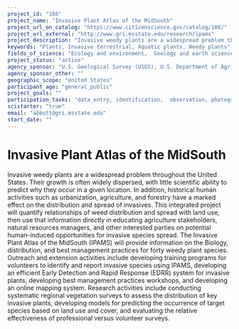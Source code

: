 ```yaml
---
project_id: "188"
project_name: "Invasive Plant Atlas of the MidSouth"
project_url_on_catalog: "https://www.citizenscience.gov/catalog/188/"
project_url_external: "http://www.gri.msstate.edu/research/ipams"
project_description: "Invasive weedy plants are a widespread problem throughout the United States. Their growth is often widely dispersed, with little scientific ability to predict why they occur in a given location. In addition, historical human activities such as urbanization, agriculture, and forestry have a marked effect on the distribution and spread of invasives. This integrated project will quantify relationships of weed distribution and spread with land use, then use that information directly in educating agriculture stakeholders, natural resources managers, and other interested parties on potential human-induced opportunities for invasive species spread. The Invasive Plant Atlas of the MidSouth (IPAMS) will provide information on the Biology, distribution, and best management practices for forty weedy plant species. Outreach and extension activities include developing training programs for volunteers to identify and report invasive species using IPAMS, developing an efficient Early Detection and Rapid Response (EDRR) system for invasive plants, developing best management practices workshops, and developing an online mapping system. Research activities include conducting systematic regional vegetation surveys to assess the distribution of key invasive plants, developing models for predicting the occurrence of target species based on land use and cover, and evaluating the relative effectiveness of professional versus volunteer surveys."
keywords: "Plants, Invasive terrestrial, Aquatic plants, Weedy plants"
fields_of_science: "Ecology and environment,  Geology and earth science,  Nature and outdoors"
project_status: "active"
agency_sponsor: "U.S. Geological Survey (USGS), U.S. Department of Agriculture"
agency_sponsor_other: ""
geographic_scope: "United States"
participant_age: "general_public"
project_goals: ""
participation_tasks: "data_entry, identification,  observation, photography, site_selection_description, specimen_sample_collection, Other"
scistarter: "true"
email: "abbott@gri.msstate.edu"
start_date: ""
---
```


# Invasive Plant Atlas of the MidSouth

Invasive weedy plants are a widespread problem throughout the United States. Their growth is often widely dispersed, with little scientific ability to predict why they occur in a given location. In addition, historical human activities such as urbanization, agriculture, and forestry have a marked effect on the distribution and spread of invasives. This integrated project will quantify relationships of weed distribution and spread with land use, then use that information directly in educating agriculture stakeholders, natural resources managers, and other interested parties on potential human-induced opportunities for invasive species spread. The Invasive Plant Atlas of the MidSouth (IPAMS) will provide information on the Biology, distribution, and best management practices for forty weedy plant species. Outreach and extension activities include developing training programs for volunteers to identify and report invasive species using IPAMS, developing an efficient Early Detection and Rapid Response (EDRR) system for invasive plants, developing best management practices workshops, and developing an online mapping system. Research activities include conducting systematic regional vegetation surveys to assess the distribution of key invasive plants, developing models for predicting the occurrence of target species based on land use and cover, and evaluating the relative effectiveness of professional versus volunteer surveys.
